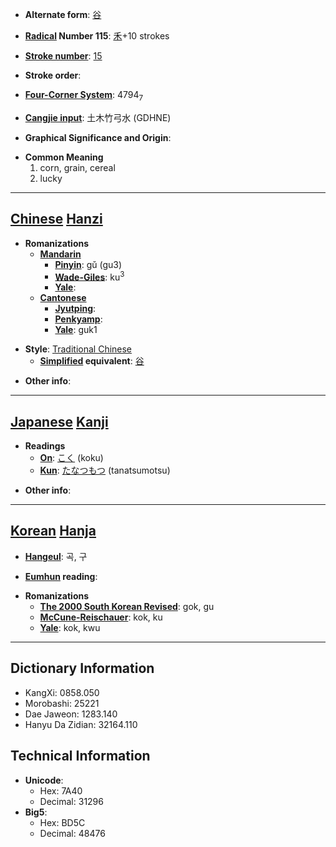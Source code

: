 * '''Alternate form''': [[谷]]

* '''[[Wiktionary:Chinese radical index| Radical]] Number 115''': [[Wiktionary:Chinese radical index 禾|禾]]+10 strokes

* '''[[Wiktionary:Chinese total strokes index|Stroke number]]''': [[Wiktionary:Chinese total strokes index 15|15]]

* '''Stroke order''': 

* '''[[Wiktionary:Chinese four corner index|Four-Corner System]]''': 4794<sub>7</sub>

* '''[[Wiktionary:Chinese Cangjie index|Cangjie input]]''': 土木竹弓水 (GDHNE)

* '''Graphical Significance and Origin''': 

* '''Common Meaning'''
*#corn, grain, cereal
*# lucky


----

== [[Chinese]] [[Hanzi]] ==

* '''Romanizations'''
** '''[[Mandarin]]'''
*** '''[[Pinyin]]''': gǔ (gu3)
*** '''[[Wade-Giles]]''': ku<sup>3</sup>
*** '''[[Yale]]''': 
** '''[[Cantonese]]'''
*** '''[[Jyutping]]''':
*** '''[[Penkyamp]]''': 
*** '''[[Yale]]''': guk1

* '''Style''': [[Traditional Chinese]] 
** '''[[Simplified Chinese|Simplified]] equivalent''': [[谷]]

* '''Other info''': 

----

== [[Japanese]] [[Kanji]] ==

* '''Readings'''
** '''[[On]]''': [[こく]] (koku)
** '''[[Kun]]''': [[たなつもつ]] (tanatsumotsu)

* '''Other info''':  

----

== [[Korean]] [[Hanja]] ==

* '''[[Hangeul]]''': 곡, 구

* '''[[Eumhun]] reading''': 

* '''Romanizations'''
** '''[[The 2000 South Korean Revised Romanization|The 2000 South Korean Revised]]''': gok, gu
** '''[[McCune-Reischauer]]''': kok, ku
** '''[[Yale]]''': kok, kwu

----

== Dictionary Information ==

* KangXi: 0858.050
* Morobashi: 25221
* Dae Jaweon: 1283.140
* Hanyu Da Zidian: 32164.110

== Technical Information ==

* '''Unicode''':
** Hex: 7A40
** Decimal: 31296
* '''Big5''':
** Hex: BD5C
** Decimal: 48476